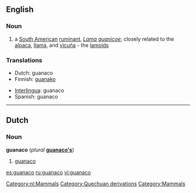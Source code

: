 ==English==
===Noun===
{{wikipedia}}
{{en-noun}}

# a [[South American]] [[ruminant]], ''[[Lama guanicoe]]''; closely related to the [[alpaca]], [[llama]], and [[vicuña]] - the [[lamoid]]s  

===Translations===
{{top}}
*Dutch: guanaco
*Finnish: [[guanako]]
{{mid}}
*[[Interlingua]]: guanaco
*Spanish: guanaco {{m}}
{{bottom}}

----

==Dutch==
===Noun===
'''guanaco''' (''plural'' '''[[guanaco's]]''')
# [[#English|guanaco]]

[[Category:nl:Mammals]]


[[Category:Quechuan derivations]]
[[Category:Mammals]]

[[es:guanaco]]
[[ru:guanaco]]
[[vi:guanaco]]